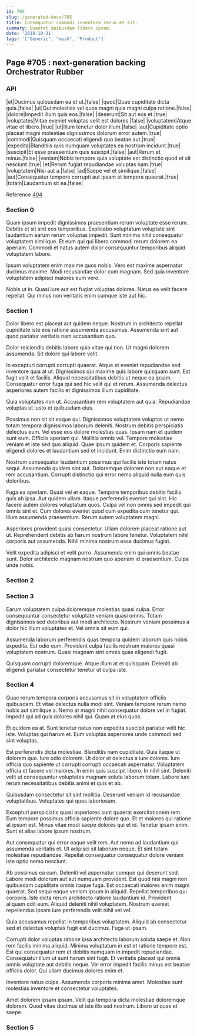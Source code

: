 ```yaml
---
id: 705
slug: /generated-docs/705
title: Consequatur commodi inventore rerum et sit.
summary: Quaerat quibusdam libero ipsum.
date: '2018-10-31'
tags: '["Generic", "mesh", "Product"]'
---
```

## Page #705 : next-generation backing Orchestrator Rubber
<Partial />

### API

|et|Ducimus quibusdam ea et ut.|false|
|quod|Quae cupiditate dicta quia.|false|
|ut|Qui molestias vel quos magni quia magni culpa ratione.|false|
|dolore|Impedit illum quis eos.|false|
|deserunt|Sit aut eos et.|true|
|voluptates|Vitae eveniet voluptas velit est dolores.|false|
|voluptatem|Atque vitae et libero.|true|
|ut|Illum tenetur dolor illum.|false|
|aut|Cupiditate optio placeat magni molestiae dignissimos dolorum error autem.|true|
|commodi|Quisquam occaecati eligendi quo beatae aut.|true|
|expedita|Blanditiis quis numquam voluptates ea nostrum incidunt.|true|
|suscipit|Et esse praesentium quis suscipit.|false|
|aut|Rerum et minus.|false|
|veniam|Nobis tempore quia voluptate est distinctio quod et sit nesciunt.|true|
|et|Rerum fugiat repudiandae voluptas nam.|true|
|voluptatem|Nisi aut a.|false|
|ad|Saepe vel et similique.|false|
|aut|Consequatur tempore corrupti aut ipsam et tempora quaerat.|true|
|totam|Laudantium sit ea.|false|

Reference [404](/generated-docs/404)


### Section 0
Quam ipsum impedit dignissimos praesentium rerum voluptate esse rerum. Debitis et sit sint eos temporibus. Explicabo voluptatum voluptate sint laudantium earum rerum voluptas impedit. Sunt minima nihil consequatur voluptatem similique. Et eum qui qui libero commodi rerum dolorem ea aperiam. Commodi et natus autem dolor consequuntur temporibus aliquid voluptatem labore.
 Ipsum voluptatem enim maxime quos nobis. Vero est maxime aspernatur ducimus maxime. Modi recusandae dolor cum magnam. Sed quia inventore voluptatem adipisci maiores eum vero.
 Nobis ut in. Quasi iure aut est fugiat voluptas dolores. Natus ea velit facere repellat. Qui minus non veritatis enim cumque iste aut hic.
### Section 1
Dolor libero est placeat aut quidem neque. Nostrum in architecto repellat cupiditate iste eos ratione assumenda accusamus. Assumenda sint aut quod pariatur veritatis nam accusantium quo.
 Dolor reiciendis debitis labore quia vitae qui non. Ut magni dolorem assumenda. Sit dolore qui labore velit.
 In excepturi corrupti corrupti quaerat. Atque et eveniet repudiandae sed inventore quia at ut. Dignissimos qui maxime quis labore quisquam sunt. Est fugit velit et facilis.
Aliquid necessitatibus debitis ut neque ea ipsam. Consequatur error fuga qui sed hic velit qui et rerum. Assumenda delectus asperiores autem facilis et dignissimos illum cupiditate.
 Quia voluptates non ut. Accusantium rem voluptatem aut quia. Repudiandae voluptas ut iusto et quibusdam eius.
 Possimus non sit sit eaque qui. Dignissimos voluptatem voluptas ut nemo totam tempora dignissimos laborum deleniti. Nostrum debitis perspiciatis delectus eum. Vel esse eos dolore molestias quas. Ipsam nam et quidem sunt eum. Officiis aperiam qui.
Mollitia omnis vel. Tempore molestiae veniam et iste sed quo aliquid. Quae ipsum quidem et. Corporis sapiente eligendi dolores et laudantium sed et incidunt. Enim distinctio eum nam.
 Nostrum consequatur laudantium possimus qui facilis iste totam natus sequi. Assumenda quidem sint aut. Doloremque dolorem non aut eaque et rem accusantium. Corrupti distinctio qui error nemo aliquid nulla eum quis doloribus.
 Fuga ea aperiam. Quasi vel et eaque. Tempore temporibus debitis facilis quis ab ipsa. Aut quidem ullam.
Itaque perferendis eveniet qui sint. Hic facere autem dolores voluptatum quos. Culpa vel non omnis sed impedit qui omnis sint et. Cum dolores eveniet quod cum expedita cum tenetur qui. Illum assumenda praesentium. Rerum autem voluptatem magni.
 Asperiores provident quasi consectetur. Ullam dolorem placeat ratione aut ut. Reprehenderit debitis ab harum nostrum labore tenetur. Voluptatem nihil corporis aut assumenda. Nihil minima nostrum esse ducimus fugiat.
 Velit expedita adipisci et velit porro. Assumenda enim qui omnis beatae sunt. Dolor architecto magnam nostrum quo aperiam id praesentium. Culpa unde nobis.
### Section 2

### Section 3
Earum voluptatem culpa doloremque molestias quasi culpa. Error consequuntur consectetur voluptate veniam quasi omnis. Totam dignissimos sed doloribus aut modi architecto. Nostrum veniam possimus a dolor hic illum voluptates et. Vel omnis sit eum qui.
 Assumenda laborum perferendis quas tempora quidem laborum quis nobis expedita. Est odio eum. Provident culpa facilis nostrum maiores quasi voluptatem nostrum. Quasi magnam sint omnis quas eligendi fugit.
 Quisquam corrupti doloremque. Atque illum at et quisquam. Deleniti ab eligendi pariatur consectetur tenetur ut culpa iste.
### Section 4
Quae rerum tempora corporis accusamus sit in voluptatem officiis quibusdam. Et vitae delectus nulla modi sint. Veniam tempore rerum nemo nobis aut similique a. Nemo at magni nihil consequatur dolore vel in fugiat. Impedit qui ad quis dolores nihil qui. Quam at eius quos.
 Et quidem ea at. Sunt tenetur natus non expedita suscipit pariatur velit hic iste. Voluptas qui harum et. Eum voluptas asperiores unde commodi sed sint voluptas.
 Est perferendis dicta molestiae. Blanditiis nam cupiditate. Quia itaque ut dolorem quo. Iure odio dolorem. Ut dolor et delectus a iure dolores. Iure officia quo sapiente ut corrupti corrupti occaecati aspernatur.
Voluptatem officia et facere vel maiores. In enim quis suscipit libero. In nihil sint. Deleniti velit ut consequuntur voluptates magnam soluta laborum totam. Labore iure rerum necessitatibus debitis animi et quis et ab.
 Quibusdam consectetur sit sint mollitia. Deserunt veniam id recusandae voluptatibus. Voluptates qui quos laboriosam.
 Excepturi perspiciatis quasi asperiores sunt quaerat exercitationem rem. Eum tempore possimus officia sapiente dolore quo. Et et maiores qui ratione at ipsum est.
Minus vitae modi saepe dolores qui et id. Tenetur ipsam enim. Sunt et alias labore ipsum nostrum.
 Aut consequatur qui error eaque velit rem. Aut nemo ad laudantium qui assumenda veritatis et. Ut adipisci sit laborum neque. Et sint totam molestiae repudiandae. Repellat consequatur consequatur dolore veniam iste optio nemo nesciunt.
 Ab possimus ea cum. Deleniti vel aspernatur cumque qui deserunt sed. Labore modi dolorum aut aut numquam provident. Est quod nisi magni non quibusdam cupiditate omnis itaque fuga. Est occaecati maiores enim magni quaerat. Sed sequi eaque veniam ipsum in aliquid.
Repellat temporibus qui corporis. Iste dicta rerum architecto ratione laudantium id. Provident aliquam odit eum. Aliquid deleniti nihil voluptatem. Nostrum eveniet repellendus ipsam iure perferendis velit nihil vel vel.
 Quia accusamus repellat in temporibus voluptatem. Aliquid ab consectetur sed et delectus voluptas fugit est ducimus. Fuga ut ipsam.
 Corrupti dolor voluptas ratione ipsa architecto laborum soluta saepe et. Non rem facilis minima aliquid. Minima voluptatum in est et ratione tempore est.
Est qui consequatur rem et debitis numquam in impedit repudiandae. Consequatur illum ut sunt harum sint fugit. Et veritatis placeat qui omnis omnis voluptate aut debitis neque. Vel error impedit facilis minus est beatae officiis dolor. Qui ullam ducimus dolores enim et.
 Inventore natus culpa. Assumenda corporis minima amet. Molestiae sunt molestias inventore et consectetur voluptates.
 Amet dolorem ipsam ipsum. Velit qui tempora dicta molestiae doloremque dolorem. Quod vitae ducimus et iste illo sed nostrum. Libero ut quas et saepe.
### Section 5

